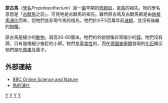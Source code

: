 {{Automatic taxobox
| taxon = Propalaeotherium
| name = 原古馬属
| status = Fossil
| image = Propalaeotherium hassiacum.jpg
| image_caption = ''Propalaeotherium hassiacum''
| authority = [[Paul_Gervais|Gervais]], 1849
| species = '''原古馬 ''P. parvulum'''''
| subdivision_ranks = 种
| subdivision = 
* ''P. hassiacum''
* ''P. isselanum''
* ''P. sinense''
* ''P. voigti''
| binomial = ''Propalaeotherium parvulum''
| binomial_authority = ([[Charles_Léopold_Laurillard|Laurillard]], 1849)
}}

'''原古馬'''（[[學名|學名]]''Propalaeotherium''）是一[[屬|屬]]早期的[[奇蹄目|奇蹄目]]，是[[馬|馬]]的祖先。牠的學名意思是「[[古獸馬|古獸馬]]之前」，可見牠是古獸馬的祖先。雖然原古馬及古獸馬都是由[[始祖馬|始祖馬]][[演化|演化]]而來，但牠們並非現今馬的祖先。牠們於4千5百萬年前[[滅絕|滅絕]]，並沒有後繼的[[物種|物種]]。

原古馬是細少的[[動物|動物]]，肩高30-60厘米。牠們的外貌很像非常細少的[[貘|貘]]。牠們沒有蹄，只有幾根細少像釘的小蹄。牠們是[[草食性|草食性]]的，而在[[德國|德國]][[麥塞爾|麥塞爾]]發現的[[化石|化石]]顯示牠們是吃[[漿果|漿果]]及葉子。

==外部連結==
* [http://www.bbc.co.uk/beasts/evidence/prog1/page3_2.shtml BBC Online Science and Nature]{{Wayback|url=http://www.bbc.co.uk/beasts/evidence/prog1/page3_2.shtml |date=20020917062314 }}
* [http://www.talkorigins.org/faqs/horses/horse_evol.html 馬的演化]{{Wayback|url=http://www.talkorigins.org/faqs/horses/horse_evol.html |date=20191130035441 }}
{{馬科}}
{{Taxonbar|from=Q133295}}

[[Category:古獸馬科|Y]]
[[Category:歐洲史前哺乳動物|Y]]
[[Category:亞洲史前哺乳動物|Y]]
[[Category:1849年描述的分类群|Y]]